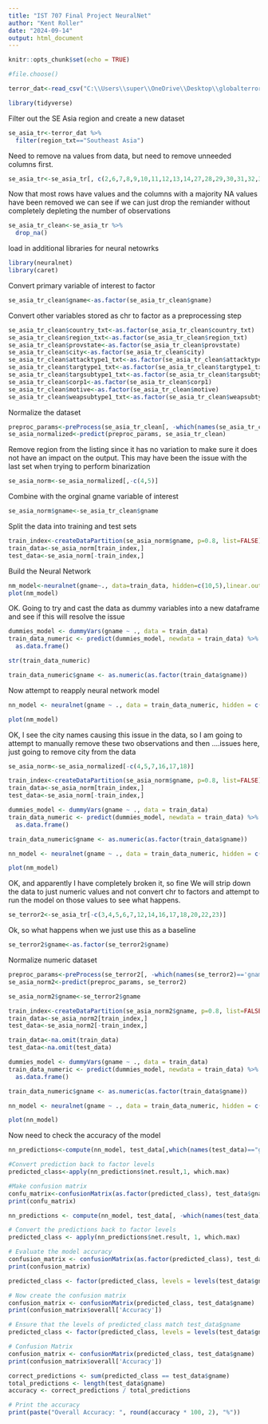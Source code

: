---
title: "IST 707 Final Project NeuralNet"
author: "Kent Roller"
date: "2024-09-14"
output: html_document
---

```{r setup, include=FALSE}
knitr::opts_chunk$set(echo = TRUE)
```

```{r}
#file.choose()
```

```{r}
terror_dat<-read_csv("C:\\Users\\super\\OneDrive\\Desktop\\globalterrorismdb_shorter.csv")
```

```{r}
library(tidyverse)
```

Filter out the SE Asia region and create a new dataset
```{r}
se_asia_tr<-terror_dat %>% 
  filter(region_txt=="Southeast Asia")
```


Need to remove na values from data, but need to remove unneeded columns first. 
```{r}
se_asia_tr<-se_asia_tr[, c(2,6,7,8,9,10,11,12,13,14,27,28,29,30,31,32,33,34,37,38,39,47,48)]
```


Now that most rows have values and the columns with a majority NA values have been removed we can see if we can just drop the remiander without completely depleting the number of observations

```{r}
se_asia_tr_clean<-se_asia_tr %>% 
  drop_na()
```


load in additional libraries for neural netowrks
```{r}
library(neuralnet)
library(caret)
```
Convert primary variable of interest to factor
```{r}
se_asia_tr_clean$gname<-as.factor(se_asia_tr_clean$gname)
```

Convert other variables stored as chr to factor as a preprocessing step
```{r}
se_asia_tr_clean$country_txt<-as.factor(se_asia_tr_clean$country_txt)
se_asia_tr_clean$region_txt<-as.factor(se_asia_tr_clean$region_txt)
se_asia_tr_clean$provstate<-as.factor(se_asia_tr_clean$provstate)
se_asia_tr_clean$city<-as.factor(se_asia_tr_clean$city)
se_asia_tr_clean$attacktype1_txt<-as.factor(se_asia_tr_clean$attacktype1_txt)
se_asia_tr_clean$targtype1_txt<-as.factor(se_asia_tr_clean$targtype1_txt)
se_asia_tr_clean$targsubtype1_txt<-as.factor(se_asia_tr_clean$targsubtype1_txt)
se_asia_tr_clean$corp1<-as.factor(se_asia_tr_clean$corp1)
se_asia_tr_clean$motive<-as.factor(se_asia_tr_clean$motive)
se_asia_tr_clean$weapsubtype1_txt<-as.factor(se_asia_tr_clean$weapsubtype1_txt)
```

Normalize the dataset 
```{r}
preproc_params<-preProcess(se_asia_tr_clean[, -which(names(se_asia_tr_clean)=='gname')], method=c("range"))
se_asia_normalized<-predict(preproc_params, se_asia_tr_clean)
```

Remove region from the listing since it has no variation to make sure it does not have an impact on the output. This may have been the issue with the last set when trying to perform binarization 
```{r}
se_asia_norm<-se_asia_normalized[,-c(4,5)]
```


Combine with the orginal gname variable of interest
```{r}
se_asia_norm$gname<-se_asia_tr_clean$gname
```

Split the data into training and test sets
```{r}
train_index<-createDataPartition(se_asia_norm$gname, p=0.8, list=FALSE)
train_data<-se_asia_norm[train_index,]
test_data<-se_asia_norm[-train_index,]

```


Build the Neural Network
```{r}
nm_model<-neuralnet(gname~., data=train_data, hidden=c(10,5),linear.output = FALSE)
plot(nm_model)
```
OK. Going to try and cast the data as dummy variables into a new dataframe and see if this will resolve the issue 
```{r}
dummies_model <- dummyVars(gname ~ ., data = train_data)
train_data_numeric <- predict(dummies_model, newdata = train_data) %>%
  as.data.frame()
```

```{r}
str(train_data_numeric)
```

```{r}
train_data_numeric$gname <- as.numeric(as.factor(train_data$gname))
```


Now attempt to reapply neural network model 

```{r}
nn_model <- neuralnet(gname ~ ., data = train_data_numeric, hidden = c(10, 5), linear.output = FALSE)

plot(nm_model)
```
OK, I see the city names causing this issue in the data, so I am going to attempt to manually remove these two observations and then ....issues here, just going to remove city from the data
```{r}
se_asia_norm<-se_asia_normalized[-c(4,5,7,16,17,18)]
```


```{r}
train_index<-createDataPartition(se_asia_norm$gname, p=0.8, list=FALSE)
train_data<-se_asia_norm[train_index,]
test_data<-se_asia_norm[-train_index,]
```

```{r}
dummies_model <- dummyVars(gname ~ ., data = train_data)
train_data_numeric <- predict(dummies_model, newdata = train_data) %>%
  as.data.frame()
```


```{r}
train_data_numeric$gname <- as.numeric(as.factor(train_data$gname))
```



```{r}
nn_model <- neuralnet(gname ~ ., data = train_data_numeric, hidden = c(10, 5), linear.output = FALSE)

plot(nm_model)
```

OK, and apparently I have completely broken it, so fine
We will strip down the data to just numeric values and not convert chr to factors and attempt to run the model on those values to see what happens. 
```{r}
se_terror2<-se_asia_tr[-c(3,4,5,6,7,12,14,16,17,18,20,22,23)]
```


Ok, so what happens when we just use this as a baseline

```{r}
se_terror2$gname<-as.factor(se_terror2$gname)
```

Normalize numeric dataset
```{r}
preproc_params<-preProcess(se_terror2[, -which(names(se_terror2)=='gname')], method=c("range"))
se_asia_norm2<-predict(preproc_params, se_terror2)
```

```{r}
se_asia_norm2$gname<-se_terror2$gname
```


```{r}
train_index<-createDataPartition(se_asia_norm2$gname, p=0.8, list=FALSE)
train_data<-se_asia_norm2[train_index,]
test_data<-se_asia_norm2[-train_index,]
```

```{r}
train_data<-na.omit(train_data)
test_data<-na.omit(test_data)
```


```{r}
dummies_model <- dummyVars(gname ~ ., data = train_data)
train_data_numeric <- predict(dummies_model, newdata = train_data) %>%
  as.data.frame()
```


```{r}
train_data_numeric$gname <- as.numeric(as.factor(train_data$gname))
```


```{r}
nn_model <- neuralnet(gname ~ ., data = train_data_numeric, hidden = c(10, 5), linear.output = FALSE)

plot(nn_model)
```


Now need to check the accuracy of the model
```{r}
nn_predictions<-compute(nn_model, test_data[,which(names(test_data)=="gname")])

#Convert prediction back to factor levels 
predicted_class<-apply(nn_predictions$net.result,1, which.max)

#Make confusion matrix
confu_matrix<-confusionMatrix(as.factor(predicted_class), test_data$gname)
print(confu_matrix)
```

```{r}
nn_predictions <- compute(nn_model, test_data[, -which(names(test_data) == "gname")])

# Convert the predictions back to factor levels
predicted_class <- apply(nn_predictions$net.result, 1, which.max)

# Evaluate the model accuracy
confusion_matrix <- confusionMatrix(as.factor(predicted_class), test_data$gname)
print(confusion_matrix)
```

```{r}
predicted_class <- factor(predicted_class, levels = levels(test_data$gname))
```

```{r}

# Now create the confusion matrix
confusion_matrix <- confusionMatrix(predicted_class, test_data$gname)
print(confusion_matrix$overall['Accuracy'])
```



```{r}
# Ensure that the levels of predicted_class match test_data$gname
predicted_class <- factor(predicted_class, levels = levels(test_data$gname))

# Confusion Matrix
confusion_matrix <- confusionMatrix(predicted_class, test_data$gname)
print(confusion_matrix$overall['Accuracy'])
```


```{r}
correct_predictions <- sum(predicted_class == test_data$gname)
total_predictions <- length(test_data$gname)
accuracy <- correct_predictions / total_predictions

# Print the accuracy
print(paste("Overall Accuracy: ", round(accuracy * 100, 2), "%"))
```




